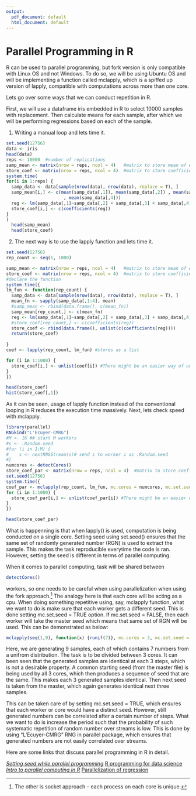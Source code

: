 ```yaml
---
output:
  pdf_document: default
  html_document: default
---
```

# Parallel Programming in R

R can be used to parallel programming, but fork version is only compatible with Linux OS and not Windows. To do so, we will be 
using Ubuntu OS and will be implementing a function called mclapply, which is a spiffed up version of lapply, compatible with computations across 
more than one core.

Lets go over some ways that we can conduct repetition in R. 

First, we will use a dataframe iris embedded in R to select 10000 samples with replacement. Then calculate means for each sample, after which we will be performing 
regressions based on each of the sample. 

1. Writing a manual loop and lets time it.
```r
set.seed(12756)
data <- iris
head(data)
reps <- 10000  #number of replications
samp_mean <- matrix(nrow = reps, ncol = 4)   #matrix to store mean of each replication
store_coef <- matrix(nrow = reps, ncol = 4)  #matrix to store coefficients of each replication
system.time(
for(i in 1:reps) {
  samp_data <- data[sample(nrow(data), nrow(data), replace = T), ]
  samp_mean[i,] <- c(mean(samp_data[,1]), mean(samp_data[,2]) , mean(samp_data[,3]) 
                      , mean(samp_data[,4]))
  reg <- lm(samp_data[,1]~samp_data[,2] + samp_data[,3] + samp_data[,4])
  store_coef[i,] <- c(coefficients(reg))
}
)
  head(samp_mean)
  head(store_coef)
```
2. The next way is to use the lapply function and lets time it.
```r
set.seed(12756)
rep_count <- seq(1, 1000)

samp_mean <- matrix(nrow = reps, ncol = 4)   #matrix to store mean of each replication
store_coef <- matrix(nrow = reps, ncol = 4)  #matrix to store coefficients of each replication
#declare the function
system.time({
lm_fun <- function(rep_count) {
  samp_data <- data[sample(nrow(data), nrow(data), replace = T), ]
  mean_fn <- sapply(samp_data[,1:4], mean)
  #samp_mean <- rbind(data.frame(), c(mean_fn))
  samp_mean[rep_count,] <- c(mean_fn)
  reg <- lm(samp_data[,1]~samp_data[,2] + samp_data[,3] + samp_data[,4])
  #store_coef[rep_count,] <- c(coefficients(reg))
  store_coef <- rbind(data.frame(), unlist(c(coefficients(reg))))
  return(store_coef)
  
}
coef <- lapply(rep_count, lm_fun) #stores as a list

for (i in 1:1000) {
  store_coef[i,] <- unlist(coef[i]) #There might be an easier way of unlisting
}
})

head(store_coef)
hist(store_coef[,1])


```
As it can be seen, usage of lapply function instead of the conventional looping in R reduces the execution time massively. 
Next, lets check speed with mclapply.  

```r
library(parallel)
RNGkind("L'Ecuyer-CMRG")
#M <- 16 ## start M workers 
#s <- .Random.seed
#for (i in 1:M) {
#    s <- nextRNGStream(s)# send s to worker i as .Random.seed 
#}
numcores <- detectCores()
store_coef_par <- matrix(nrow = reps, ncol = 4)  #matrix to store coefficients of each replication using mcapply
set.seed(12756)
system.time({
coef_par <- mclapply(rep_count, lm_fun, mc.cores = numcores, mc.set.seed=TRUE) 
for (i in 1:1000) {
  store_coef_par[i,] <- unlist(coef_par[i]) #There might be an easier way of unlisting
}
})

head(store_coef_par)
```
What is happenning is that when lapply() is used, computation is being conducted on a single core. Setting seed using set.seed() ensures that the same set of randomly generated number (RGN) is used to extract the sample. This makes the task reproducible everytime the code is ran. However, setting the seed is different in terms of parallel computing. 

When it comes to parallel computing, task will be shared between 
```r
detectCores() 
``` 
workers, so one needs to be careful when using parallelization when using the fork approach.[^1] The analogy here is that each core will be acting as a cpu. When doing something repetitive using, say, mclapply function, what we want to do is make sure that each worker gets a different seed. This is done setting mc.set.seed = TRUE option. If mc.set.seed = FALSE, then each worker will take the master seed which means that same set of RGN will be used. This can be demonstrated as below:

```r
mclapply(seq(1,9), function(x) {runif(7)}, mc.cores = 3, mc.set.seed = FALSE)
```
Here, we are generating 9 samples, each of which contains 7 numbers from a unifrom distribution. The task is to be divided between 3 cores. It can been seen that the generated samples are identical at each 3 steps, which is not a desirable property. A common starting seed (from the master file) is being used by all 3 cores, which then produces a sequence of seed that are the same. This makes each 3 generated samples identical. Then next seed is taken from the master, which again generates identical next three samples.

This can be taken care of by setting mc.set.seed = TRUE, which ensures that each worker or core would have a distinct seed. However, still generated numbers can be correlated after a certain number of steps. What we want to do is increase the period such that the probability of such systematic repetition of random number over streams is low. This is done by using "L'Ecuyer-CMRG" RNG in parallel package, which ensures that generated numbers are not easily correlated over streams.  

[^1]:The other is socket approach -- each process on each core is unique.

Here are some links that discuss parallel programming in R in detail.

*[Setting seed while parallel programming](https://www.r-bloggers.com/%F0%9F%8C%B1-setting-a-seed-in-r-when-using-parallel-simulation/)
*[R programming for data science](https://bookdown.org/rdpeng/rprogdatascience/)
*[Intro to parallel computing in R](https://nceas.github.io/oss-lessons/parallel-computing-in-r/parallel-computing-in-r.html)
*[Parallelization of regression](https://www.bioconductor.org/packages/release/data/experiment/vignettes/RegParallel/inst/doc/RegParallel.html)


